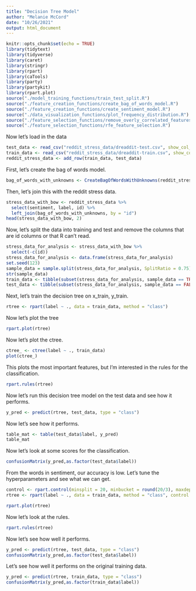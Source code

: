 ```yaml
---
title: "Decision Tree Model"
author: "Melanie McCord"
date: "10/26/2021"
output: html_document
---
```


```r
knitr::opts_chunk$set(echo = TRUE)
library(tidytext)
library(tidyverse)
library(caret)
library(stringr)
library(rpart)
library(caTools)
library(party)
library(partykit)
library(rpart.plot)
source("./model_training_functions/train_test_split.R")
source("./feature_creation_functions/create_bag_of_words_model.R")
source("./feature_creation_functions/create_sentiment_model.R")
source("./data_visualization_functions/plot_frequency_distribution.R")
source("./feature_selection_functions/remove_overly_correlated_features.R")
source("./feature_selection_functions/rfe_feature_selection.R")
```
Now let's load in the data
```r
test_data <- read_csv("reddit_stress_data/dreaddit-test.csv", show_col_types = FALSE)
train_data <- read_csv("reddit_stress_data/dreaddit-train.csv", show_col_types = FALSE)
reddit_stress_data <- add_row(train_data, test_data)
```
First, let's create the bag of words model.
```r
bag_of_words_with_unknowns <- CreateBagOfWordsWithUnknowns(reddit_stress_data, rare_defn = 15)
```
Then, let's join this with the reddit stress data.
```r
stress_data_with_bow <- reddit_stress_data %>%
  select(sentiment, label, id) %>%
  left_join(bag_of_words_with_unknowns, by = "id")
head(stress_data_with_bow, 2)
```
Now, let's split the data into training and test and remove the columns that are id columns or that R can't read.
```r
stress_data_for_analysis <- stress_data_with_bow %>%
  select(-c(id))
stress_data_for_analysis <- data.frame(stress_data_for_analysis)
set.seed(123)
sample_data = sample.split(stress_data_for_analysis, SplitRatio = 0.75)
str(sample_data)
train_data <- tibble(subset(stress_data_for_analysis, sample_data == TRUE))
test_data <- tibble(subset(stress_data_for_analysis, sample_data == FALSE))
```
Next, let's train the decision tree on x_train, y_train.
```r
rtree <- rpart(label ~ ., data = train_data, method = "class")
```
Now let's plot the tree
```r
rpart.plot(rtree)
```
Now let's plot the ctree.
```r
ctree_ <- ctree(label ~ ., train_data)
plot(ctree_)
```
This plots the most important features, but I'm interested in the rules for the classification.
```r
rpart.rules(rtree)
```

Now let's run this decision tree model on the test data and see how it performs.
```r
y_pred <- predict(rtree, test_data, type = "class")
```
Now let's see how it performs.
```r
table_mat <- table(test_data$label, y_pred)
table_mat
```
Now let's look at some scores for the classification.
```r
confusionMatrix(y_pred,as.factor(test_data$label))
```

From the words in sentiment, our accuracy is low. Let's tune the hyperparameters and see what we can get.
```r
control <- rpart.control(minsplit = 20, minbucket = round(20/3), maxdepth = 30)
rtree <- rpart(label ~ ., data = train_data, method = "class", control = control)
```

```r
rpart.plot(rtree)
```
Now let's look at the rules.
```r
rpart.rules(rtree)
```
Now let's see how well it performs.
```r
y_pred <- predict(rtree, test_data, type = "class")
confusionMatrix(y_pred,as.factor(test_data$label))
```

Let's see how well it performs on the original training data.
```r
y_pred <- predict(rtree, train_data, type = "class")
confusionMatrix(y_pred,as.factor(train_data$label))
```

